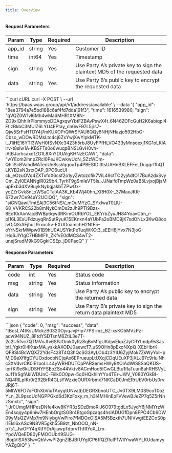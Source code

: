 ---
title: Overview
---


#### Request Parameters

| Param  | Type   | Required | Description                                                  |
| ------ | ------ | -------- | ------------------------------------------------------------ |
| app_id | string | Yes      | Customer ID                                                  |
| time   | int64  | Yes      | Timestamp                                                    |
| sign   | string | Yes      | Use Party A’s private key to sign the plaintext MD5 of the requested data |
| data   | string | Yes      | Use Party B’s public key to encrypt the requested data       |


<RequestExample>
  ```curl cURL
  curl -X POST \
  --url 'https://baas.waas.group/api/v1/address/available' \
  --data '{
          "app_id": "8ee3794a7e5bd188c6af4fd7dda191f3",
          "time": 1616539980,
          "sign": "qVQZ0W1vl6Mh4wMadMHR1XM8N-ZD9xlQhhiIrPlbmmyoDDAgxqwYbtFZBAvPswX4t_6N46ZOFcGuH2K6abiqpl4FtizBkbC3MUlZ6LYU4EPtay_nh6wF97L5jrs7-Qjw5SrFsHTDY4j7mKUXOPrQWrSYAU6QQy6NHjNHazjo592HbG-Cbso_wDOwRDMsLtc4cj6ZxYwjXwYlpkMTK-l_J1iHE16YTI3WyH0fSvNXc3423h5rbJ8UyFPfHLVO433yMnsoexj1KG1oLKlAlrv-t8sIw1A-KBSFTs0o6wuqpBNSLGvH0vh-iAtBJarhcaxdfZG1L8XnYDUAlgKHNzECAW",
          "data": "wYEom2ihnpZRcI0PeJKCwkwUcN_SZzWDm-QhIiScBVahdMATenUe8ssVqqouTp4PBEStDi3tsUAHnBXLEFFeLDugqrffhQTLKYB2sN3stxOAP_9PO6ucUI-ck_eOzuOVq4ZXTxfdX6csf2o1yyZwtozcfik7ViL49ctTO2yjAdtO17BuAzdxSvyCm_ZyI0EANNglR029b4_TyrhT9gSmIeVT5Is_JJNaifoTmpWz0aB5LvjxojBjsMupExb3dXV9uykNybgjakbTZPwOx-ycZZrGvk8nLxWSaCTajAA3K_Kb4Wj40hn_XRH0X-_37MaxJKK-672wr7Ce94aY2UCiQQ", "sign": "siGNQawtTmtEAj3C56tNSV_mOuMYzG_SYxIwaT0LlU-68_VVKRCS22b8mNykOmDs2zJh9PTl9Bzs-8Eo10rAivVajcBWBp6qw3RKimOURbYOL_EKYrbZyuJH84YoavCtm_r-pI16L3EsUFdzuyqRnSutRyuK15EKnxn4aYUbFa2oBMC9jK7sdONLx3KwQ8oolvOjQSrAFjhuL9rxxc5v-EXUDoamchH2NfF5-oYrNSkrMWpw01B9hU0AUSYktPeTuqWKCt3_sEEH8jYvx7N3joG-lHq6JlYIgC7HBMlFh_ZKfvE0dMCS4wT2-unejSrudM9kG9GgkiCSEp_jD0PacQ"
  }'
  ```
</RequestExample>


#### Response Parameters

| Param | Type   | Required | Description                                                  |
| ----- | ------ | -------- | ------------------------------------------------------------ |
| code  | int    | Yes      | Status code                                                  |
| msg   | string | Yes      | Status information                                           |
| data  | string | Yes      | Use Party A’s public key to encrypt the returned data        |
| sign  | string | Yes      | Use Party B’s private key to sign the return data plaintext MD5 |


<ResponseExample>
```json
{
    "code": 0,
    "msg": "success",
    "data": "tBosL74tKsUMckzB0320OjvqJvjHip77PS-mz_BZ-xsKO5MVzPz-adw94NUZ_8FtdYSDTsnM6ZtiL3e7T-2c2U5fvc7QTMVoJfv6SPJOmk0yRz8qBvMfgUKdjwEkpZJyCRYtmdp9sSJsbtI_Ygkr0i4KtaxMA_yskkAXODJ0aewcT7_uS9OHn8pExoNXpQ-XEbHbrK-QF8Sl4BcWQXZ2YdsF4z8T4Q3hQcSG3AyLOb4z3YIU6ZyjMok7ZsWyYoiHpMjD9eXfIfgDYUOxdocbNCjqAx6EPrueupLtUXqjCDqUEuXP3jXLJ97c9rluiNhc3XVdvrCK0lEzxoLL44yWRHDUTCpPARSemsHWy9XOiAdWlS8SaQKUS-iprfKi9e6kUDSHYFSEoZSo44Vktv8AGmHod5IGwGLBtu1fIaTuun8ahRHSVyLoJf11rSgfAkIWDUnC-Fiilk0O0pw-5q0HQkhihYYx4TEr-JWV_Y080YGkBI-NQ4RILpIKr0r292BrR4GLsYWzxieOURXrbmx7NKCaD0JmERrUbV0rbUs0rvJRj6T-5MIW6FD7oFGhXbViuTAxyqtUNvatbDEGRXbnoUTC_Jv0TX9LM0S9coT0ozYLn_2L9psdUdNGPPGkd6d3KzFxxy_m_h3l4MHinEpFvVewBJeZP7q5Z5rNhzSmxtc",
    "sign": "jJr0UmgMHPesDNfe4kw8KYR3zSDzBmoRlJ6O979tgdLx5JydY6jNMYrzWEn4sqqy4p6niw7HEnbOrgtSGBr4BtgoGpzaqs4hslADUGfDpn8FPO4Cb6DW09yMsQZVMp7m9NIybgVwPiro7fMDOxOlSA5M5Bzxth7UNIVwgtEEZCoS0pi1Elsl6xASc9N8VR5gkh55B9zt_NbOOQ_nN-p7s1_JwOFY4qXtfYDrAjjawpTdprvThfRYoX_Lm-YpoWQeED80yFMOOUbrl9SUG-j8opVlSX53IwvQbVvwPI2gnZIBJBfUYgICP6ffQZRulP1WllYwaWYLKUdamyyYAZgQIQ"
}
```
</ResponseExample>
